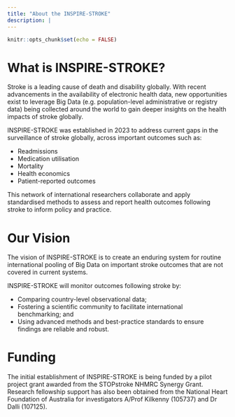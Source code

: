 ```yaml
---
title: "About the INSPIRE-STROKE"
description: |
---
```


```r
knitr::opts_chunk$set(echo = FALSE)
```

# What is INSPIRE-STROKE? 
Stroke is a leading cause of death and disability globally. With recent advancements in the availability of electronic health data, new opportunities exist to leverage Big Data (e.g. population-level administrative or registry data) being collected around the world to gain deeper insights on the health impacts of stroke globally.

INSPIRE-STROKE was established in 2023 to address current gaps in the surveillance of stroke globally, across important outcomes such as:

-  Readmissions
-  Medication utilisation
-  Mortality
-  Health economics
-  Patient-reported outcomes

This network of international researchers collaborate and apply standardised methods to assess and report health outcomes following stroke to inform policy and practice. 


# Our Vision
The vision of INSPIRE-STROKE is to create an enduring system for routine international pooling of Big Data on important stroke outcomes that are not covered in current systems.

INSPIRE-STROKE will monitor outcomes following stroke by:

-  Comparing country-level observational data;
-  Fostering a scientific community to facilitate international benchmarking; and
-  Using advanced methods and best-practice standards to ensure findings are reliable and robust.


# Funding
The initial establishment of INSPIRE-STROKE is being funded by a pilot project grant awarded from the STOPstroke NHMRC Synergy Grant. Research fellowship support has also been obtained from the National Heart Foundation of Australia for investigators A/Prof Kilkenny (105737) and Dr Dalli (107125).
